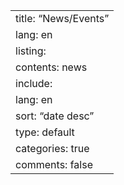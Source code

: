 ---
title: "News/Events"
lang: en
listing:
  contents: news
  include:
    lang: en
  sort: "date desc"
  type: default
  categories: true
comments: false
---